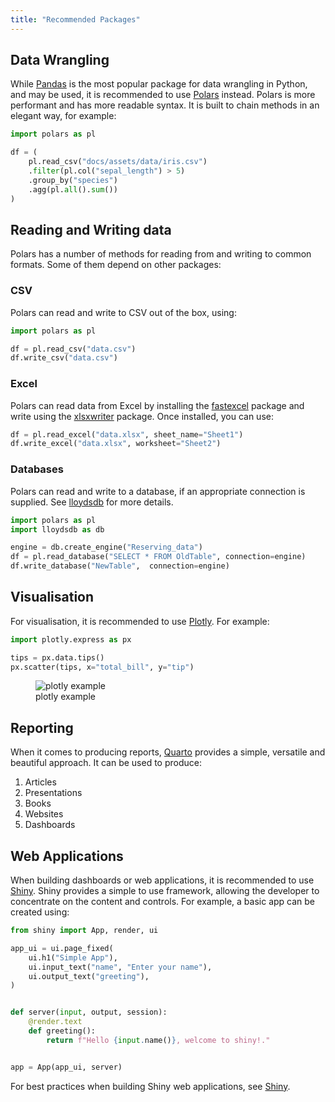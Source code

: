 ```yaml
---
title: "Recommended Packages"
---
```


## Data Wrangling

While [Pandas](https://pandas.pydata.org/docs/) is the most popular package for data
wrangling in Python, and may be used, it is recommended to use
 [Polars](https://docs.pola.rs/) instead. Polars is more performant and has more readable
 syntax. It is built to chain methods in an elegant way, for example:

```python
import polars as pl

df = (
    pl.read_csv("docs/assets/data/iris.csv")
    .filter(pl.col("sepal_length") > 5)
    .group_by("species")
    .agg(pl.all().sum())
)
```

## Reading and Writing data

Polars has a number of methods for reading from and writing to common formats. Some of
them depend on other packages:

### CSV

Polars can read and write to CSV out of the box, using:

```python
import polars as pl

df = pl.read_csv("data.csv")
df.write_csv("data.csv")
```

### Excel

Polars can read data from Excel by installing the
[fastexcel](https://fastexcel.toucantoco.dev/fastexcel.html) package and write using the
[xlsxwriter](https://xlsxwriter.readthedocs.io/) package. Once installed, you can use:

```python
df = pl.read_excel("data.xlsx", sheet_name="Sheet1")
df.write_excel("data.xlsx", worksheet="Sheet2")
```
### Databases

Polars can read and write to a database, if an appropriate connection is supplied. See
[lloydsdb](../packages/lloydsdb.qmd) for more details.

```python
import polars as pl
import lloydsdb as db

engine = db.create_engine("Reserving_data")
df = pl.read_database("SELECT * FROM OldTable", connection=engine)
df.write_database("NewTable",  connection=engine)
```

## Visualisation

For visualisation, it is recommended to use [Plotly](https://plotly.com/python/). For
example:

```python
import plotly.express as px

tips = px.data.tips()
px.scatter(tips, x="total_bill", y="tip")
```

![plotly example](/images/plotly_example.png)

## Reporting

When it comes to producing reports, [Quarto](https://quarto.org/) provides a simple,
versatile and beautiful approach. It can be used to produce:

1. Articles
2. Presentations
3. Books
4. Websites
5. Dashboards

## Web Applications

When building dashboards or web applications, it is recommended to use
[Shiny](https://shiny.posit.co/py/). Shiny provides a simple to use framework, allowing
the developer to concentrate on the content and controls. For example, a basic app can be
created using:

```python
from shiny import App, render, ui

app_ui = ui.page_fixed(
    ui.h1("Simple App"),
    ui.input_text("name", "Enter your name"),
    ui.output_text("greeting"),
)


def server(input, output, session):
    @render.text
    def greeting():
        return f"Hello {input.name()}, welcome to shiny!."


app = App(app_ui, server)
```

For best practices when building Shiny web applications, see [Shiny](shiny.qmd).
